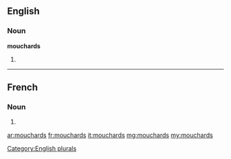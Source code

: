 ==English==

===Noun===
'''mouchards'''

# {{plural of|mouchard}}

[[Category:English plurals]]

----

==French==

===Noun===
{{head|fr|plural}} {{m|p}}

# {{plural of|mouchard|lang=fr}}

[[ar:mouchards]]
[[fr:mouchards]]
[[it:mouchards]]
[[mg:mouchards]]
[[my:mouchards]]